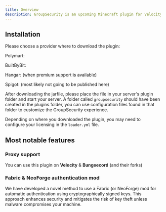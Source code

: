 ```yaml
---
title: Overview
description: GroupSecurity is an upcoming Minecraft plugin for Velocity, Spigot and Bungeecord. It has been used at MikArt Europe's Earth SMP server since December 2023.
---
```


## Installation

Please choose a provider where to download the plugin:

Polymart:

BuiltByBit:

Hangar: (when premium support is available)

Spigot: (most likely not going to be published here)

After downloading the jarfile, please place the file in your server's plugin folder and start your server.
A folder called `groupsecurity` should have been created in the plugins folder, you can use configuration files found
in that folder to customize the GroupSecurity experience.

Depending on where you downloaded the plugin, you may need to configure your licensing in the `loader.yml` file.

## Most notable features

### Proxy support

You can use this plugin on **Velocity** & **Bungeecord** (and their forks)

### Fabric & NeoForge authentication mod

We have developed a novel method to use a Fabric (or NeoForge) mod for automatic authentication using cryptographically signed keys.
This approach enhances security and mitigates the risk of key theft unless malware compromises your machine.
